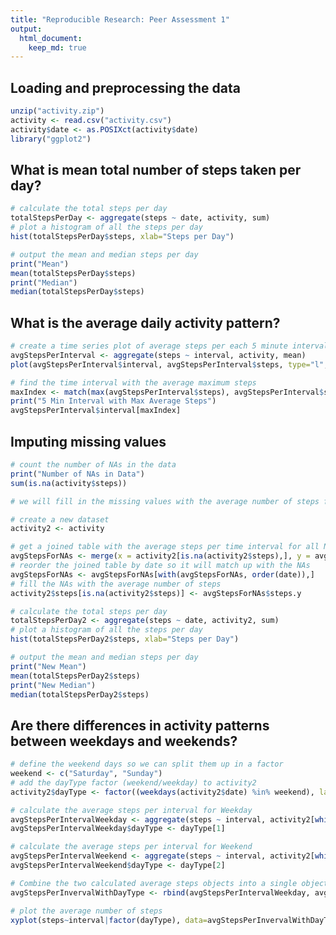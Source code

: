 ```yaml
---
title: "Reproducible Research: Peer Assessment 1"
output: 
  html_document:
    keep_md: true
---
```



## Loading and preprocessing the data

```r
unzip("activity.zip")
activity <- read.csv("activity.csv")
activity$date <- as.POSIXct(activity$date)
library("ggplot2")

```

## What is mean total number of steps taken per day?

```r

# calculate the total steps per day
totalStepsPerDay <- aggregate(steps ~ date, activity, sum)
# plot a histogram of all the steps per day
hist(totalStepsPerDay$steps, xlab="Steps per Day")

# output the mean and median steps per day
print("Mean")
mean(totalStepsPerDay$steps)
print("Median")
median(totalStepsPerDay$steps)

```

## What is the average daily activity pattern?

```r

# create a time series plot of average steps per each 5 minute interval
avgStepsPerInterval <- aggregate(steps ~ interval, activity, mean)
plot(avgStepsPerInterval$interval, avgStepsPerInterval$steps, type="l", xlab="Number of Steps", ylab="Interval")

# find the time interval with the average maximum steps
maxIndex <- match(max(avgStepsPerInterval$steps), avgStepsPerInterval$steps)
print("5 Min Interval with Max Average Steps")
avgStepsPerInterval$interval[maxIndex]

```


## Imputing missing values

```r

# count the number of NAs in the data
print("Number of NAs in Data")
sum(is.na(activity$steps))

# we will fill in the missing values with the average number of steps from that time interval

# create a new dataset
activity2 <- activity

# get a joined table with the average steps per time interval for all NAs in activity
avgStepsForNAs <- merge(x = activity2[is.na(activity2$steps),], y = avgStepsPerInterval, by = "interval")
# reorder the joined table by date so it will match up with the NAs
avgStepsForNAs <- avgStepsForNAs[with(avgStepsForNAs, order(date)),]
# fill the NAs with the average number of steps
activity2$steps[is.na(activity2$steps)] <- avgStepsForNAs$steps.y

# calculate the total steps per day
totalStepsPerDay2 <- aggregate(steps ~ date, activity2, sum)
# plot a histogram of all the steps per day
hist(totalStepsPerDay2$steps, xlab="Steps per Day")

# output the mean and median steps per day
print("New Mean")
mean(totalStepsPerDay2$steps)
print("New Median")
median(totalStepsPerDay2$steps)

```


## Are there differences in activity patterns between weekdays and weekends?

```r

# define the weekend days so we can split them up in a factor
weekend <- c("Saturday", "Sunday")
# add the dayType factor (weekend/weekday) to activity2 
activity2$dayType <- factor((weekdays(activity2$date) %in% weekend), labels=c('weekday', 'weekend'))

# calculate the average steps per interval for Weekday
avgStepsPerIntervalWeekday <- aggregate(steps ~ interval, activity2[which(activity2$dayType==dayType[1]),], mean)
avgStepsPerIntervalWeekday$dayType <- dayType[1]

# calculate the average steps per interval for Weekend
avgStepsPerIntervalWeekend <- aggregate(steps ~ interval, activity2[which(activity2$dayType==dayType[2]),], mean)
avgStepsPerIntervalWeekend$dayType <- dayType[2]

# Combine the two calculated average steps objects into a single object for a panel plot
avgStepsPerInvervalWithDayType <- rbind(avgStepsPerIntervalWeekday, avgStepsPerIntervalWeekend)

# plot the average number of steps
xyplot(steps~interval|factor(dayType), data=avgStepsPerInvervalWithDayType, type='l',layout=c(1,2), xlab='Interval',ylab='Number of Steps')

```
